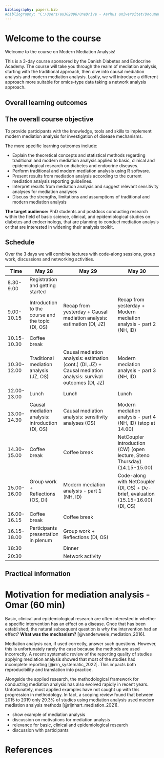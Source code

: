 ```yaml
---
bibliography: papers.bib
#bibliography: "C:/Users/au302898/OneDrive - Aarhus universitet/Documents/mediation-analysis-course/papers.bib"
---
```


# Welcome to the course {#sec-welcome}
<!-- Daniel 15 min -->

Welcome to the course on Modern Mediation Analysis!

This is a 3-day course sponsored by the Danish Diabetes and Endocrine Academy. The course will take you through the realm of mediation analysis, starting with the traditional approach, then dive into causal mediation analysis and modern mediation analysis. Lastly, we will introduce a different approach more suitable for omics-type data taking a network analysis approach.

## Overall learning outcomes

::: callout-note
## The overall course objective

To provide participants with the knowledge, tools and skills to implement modern mediation analysis for investigation of disease mechanisms.

:::

The more specific learning outcomes include:

-	Explain the theoretical concepts and statistical methods regarding traditional and modern mediation analysis applied to basic, clinical and epidemiological research on diabetes and endocrine diseases.
-	Perform traditional and modern mediation analysis using R software.
- Present results from mediation analysis according to the current mediation analysis  reporting guidelines.
- Interpret results from mediation analysis and suggest relevant sensitivity analyses for mediation analyses
- Discuss the strengths, limitations and assumptions of traditional and modern mediation analysis

**The target audience:** 
PhD students and postdocs conducting research within the field of basic science, clinical, and epidemiological studies on diabetes and endocrinology, that are planning to conduct mediation analysis or that are interested in widening their analysis toolkit.

## Schedule
Over the 3 days we will combine lectures with code-along sessions, group work, discussions and networking activities. 

| Time        | May 28                                            | May 29                                                                                                         | May 30                                                                            |
| ----------- | ------------------------------------------------- | -------------------------------------------------------------------------------------------------------------- | --------------------------------------------------------------------------------- |
| 8.30-9.00   | Registration and getting started                  |                                                                                                                |                                                                                   |
| 9.00-10.15  | Introduction to the course and the topic (DI, OS) | Recap from yesterday + Causal mediation analysis: estimation  (DI, JZ)                                         | Recap from yesterday + Modern mediation analysis - part 2 (NH, ID)                |
| 10.15-10.30 | Coffee break                                      |                                                                                                                |                                                                                   |
| 10.30-12.00 | Traditional mediation analysis (JZ, OS)           | Causal mediation analysis: estimation (cont.) (DI, JZ) + Causal mediation analysis: survival outcomes (DI, JZ) | Modern mediation analysis - part 3 (NH, ID)                                       |
| 12.00-13.00 | Lunch                                             | Lunch                                                                                                          | Lunch                                                                             |
| 13.00-14.30 | Causal mediation analysis: introduction (DI, OS)  | Causal mediation analysis: sensitivity analyses (OS)                                                           | Modern mediation analysis - part 4 (NH, ID) (stop at 14.00)                       |
| 14.30-15.00 | Coffee break                                      | Coffee break                                                                                                   | NetCoupler introduction (CW) (open lecture, Steno Thursday) (14.15-15.00)         |
| 15.00-16.00 | Group work + Reflections (OS, DI)                 | Modern mediation analysis - part 1 (NH, ID)                                                                    | Code-along with NetCoupler (DI, OS) + De-brief, evaluation (15.15-16.00) (DI, OS) |
| 16.00-16.15 | Coffee break                                      | Coffee break                                                                                                   |                                                                                   |
| 16.15-18.00 | Participants presentation in plenum               | Group work + Reflections (DI, OS)                                                                              |                                                                                   |
| 18:30       |                                                   | Dinner                                                                                                         |                                                                                   |
| 20:30       |                                                   | Network activity                                                                                               |                                                                                   |

## Practical information

# Motivation for mediation analysis - Omar (60 min)
<!-- Omar 60 min -->

Basic, clinical and epidemiological research are often interested in whether a specific intervention has an effect on a disease. Once that has been established, the natural subsequent question is *why* the intervention had an effect? **What was the mechanism?** [@vanderweele_mediation_2016].

Mediation analysis can, if used correctly, answer such questions. However, this is unfortunately rarely the case because the methods are used incorrectly. A recent systematic review of the reporting quality of studies applying mediation analysis showed that most of the studies had incomplete reporting [@rrn_systematic_2022]. This impacts both reproducibility and translation into practice. 

Alongside the applied research, the methodological framework for conducting mediation analysis has also evolved rapidly in recent years. Unfortunately, most applied examples have not caught up with this progression in methodology. In fact, a scoping review found that between 2015 to 2019 only 29.3% of studies using mediation analysis used modern mediation analysis methods [@rijnhart_mediation_2021].


- show example of mediation analysis
- discussion on motivations for mediation analysis
- relevance for basic, clinical and epidemiological research
- discussion with participants

# References

